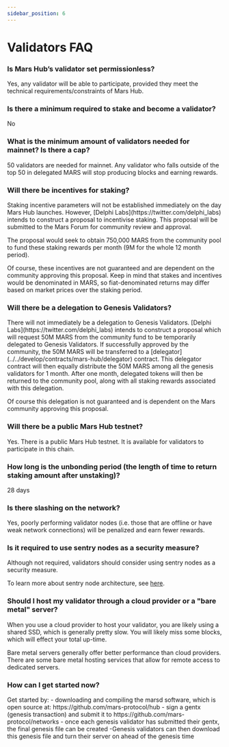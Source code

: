 ```yaml
---
sidebar_position: 6
---
```



# Validators FAQ

### Is Mars Hub’s validator set permissionless?

<Admonition type="info" title="Answer:">
Yes, any validator will be able to participate, provided they meet the technical requirements/constraints of Mars Hub.
</Admonition>

### Is there a minimum required to stake and become a validator?

<Admonition type="info" title="Answer:">
No
</Admonition>

### What is the minimum amount of validators needed for mainnet? Is there a cap?

<Admonition type="info" title="Answer:">
50 validators are needed for mainnet. Any validator who falls outside of the top 50 in delegated MARS will stop producing blocks and earning rewards.
</Admonition>

### Will there be incentives for staking?

<Admonition type="info" title="Answer:">
Staking incentive parameters will not be established immediately on the day Mars Hub launches. However, [Delphi Labs](https://twitter.com/delphi_labs) intends to construct a proposal to incentivise staking. This proposal will be submitted to the Mars Forum for community review and approval. 

The proposal would seek to obtain 750,000 MARS from the community pool to fund these staking rewards per month (9M for the whole 12 month period).

Of course, these incentives are not guaranteed and are dependent on the community approving this proposal. Keep in mind that stakes and incentives would be denominated in MARS, so fiat-denominated returns may differ based on market prices over the staking period.
</Admonition>

### Will there be a delegation to Genesis Validators?

<Admonition type="info" title="Answer:">
There will not immediately be a delegation to Genesis Validators. [Delphi Labs](https://twitter.com/delphi_labs) intends to construct a proposal which will request 50M MARS from the community fund to be temporarily delegated to Genesis Validators. If successfully approved by the community, the 50M MARS will be transferred to a [delegator](../../develop/contracts/mars-hub/delegator) contract. This delegator contract will then equally distribute the 50M MARS among all the genesis validators for 1 month. After one month, delegated tokens will then be returned to the community pool, along with all staking rewards associated with this delegation. 

Of course this delegation is not guaranteed and is dependent on the Mars community approving this proposal.
</Admonition>

### Will there be a public Mars Hub testnet?

<Admonition type="info" title="Answer:">
Yes. There is a public Mars Hub testnet. It is available for validators to participate in this chain.
</Admonition>

### How long is the unbonding period (the length of time to return staking amount after unstaking)?

<Admonition type="info" title="Answer:">
28 days
</Admonition>

### Is there slashing on the network?

<Admonition type="info" title="Answer:">
Yes, poorly performing validator nodes (i.e. those that are offline or have weak network connections) will be penalized and earn fewer rewards.
</Admonition>

### Is it required to use sentry nodes as a security measure?

<Admonition type="info" title="Answer:">
Although not required, validators should consider using sentry nodes as a security measure.

To learn more about sentry node architecture, see [here](./sentry-node-architecture). 
</Admonition>

### Should I host my validator through a cloud provider or a "bare metal" server?

<Admonition type="info" title="Answer:">
When you use a cloud provider to host your validator, you are likely using a shared SSD, which is generally pretty slow. You will likely miss some blocks, which will effect your total up-time.

Bare metal servers generally offer better performance than cloud providers. There are some bare metal hosting services that allow for remote access to dedicated servers.
</Admonition>

### How can I get started now?

<Admonition type="info" title="Answer:">
Get started by:
- downloading and compiling the marsd software, which is open source at: https://github.com/mars-protocol/hub
- sign a gentx (genesis transaction) and submit it to https://github.com/mars-protocol/networks
- once each genesis validator has submitted their gentx, the final genesis file can be created
-Genesis validators can then download this genesis file and turn their server on ahead of the genesis time
</Admonition>


